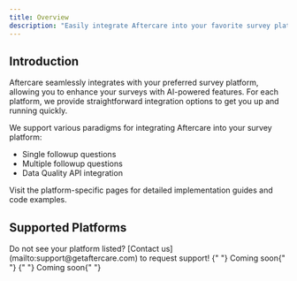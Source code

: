 ```yaml
---
title: Overview
description: "Easily integrate Aftercare into your favorite survey platform"
---
```


## Introduction

Aftercare seamlessly integrates with your preferred survey platform, allowing you to enhance your surveys with AI-powered features. For each platform, we provide straightforward integration options to get you up and running quickly.

We support various paradigms for integrating Aftercare into your survey platform:

- Single followup questions
- Multiple followup questions
- Data Quality API integration

Visit the platform-specific pages for detailed implementation guides and code examples.

## Supported Platforms

<Tip>
  Do not see your platform listed? [Contact us](mailto:support@getaftercare.com) to request support!
</Tip>

<CardGroup cols={2}>
  <Card title="Forsta (Decipher)" href="/integrations/forsta" />
  <Card title="Qualtrics" href="/integrations/qualtrics" />
  <Card title="Alchemer" href="/integrations/alchemer" />
  <Card title="IntelliSurvey" href="">
    {" "}
    Coming soon{" "}
  </Card>
  <Card title="Voxco" href="">
    {" "}
    Coming soon{" "}
  </Card>
</CardGroup>
